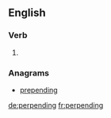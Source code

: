 ==English==

===Verb===
{{head|en|present participle}}

# {{present participle of|perpend|lang=en|nocat=1}}

===Anagrams===
* [[prepending#English|prepending]]

[[de:perpending]]
[[fr:perpending]]